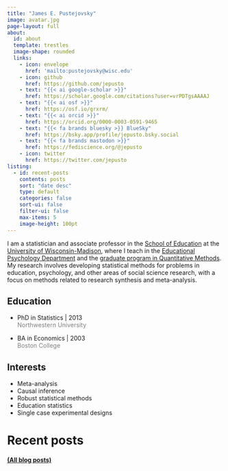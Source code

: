 ```yaml
---
title: "James E. Pustejovsky"
image: avatar.jpg
page-layout: full
about:
  id: about
  template: trestles
  image-shape: rounded
  links:
    - icon: envelope
      href: 'mailto:pustejovsky@wisc.edu'
    - icon: github
      href: https://github.com/jepusto
    - text: "{{< ai google-scholar >}}"
      href: https://scholar.google.com/citations?user=vrPDTgsAAAAJ
    - text: "{{< ai osf >}}"
      href: https://osf.io/grxrm/
    - text: "{{< ai orcid >}}"
      href: https://orcid.org/0000-0003-0591-9465
    - text: "{{< fa brands bluesky >}} BlueSky"
      href: https://bsky.app/profile/jepusto.bsky.social
    - text: "{{< fa brands mastodon >}}"
      href: https://fediscience.org/@jepusto
    - icon: twitter
      href: https://twitter.com/jepusto
listing:
  - id: recent-posts
    contents: posts
    sort: "date desc"
    type: default
    categories: false
    sort-ui: false
    filter-ui: false
    max-items: 5
    image-height: 100pt
---
```


:::::{#about}

I am a statistician and associate professor in the [School of Education](https://education.wisc.edu/) at the [University of Wisconsin-Madison](https://www.wisc.edu/), where I teach in the [Educational Psychology Department](https://edpsych.education.wisc.edu/) and the [graduate program in Quantitative Methods](https://edpsych.education.wisc.edu/academics/quantitative-methods/). My research involves developing statistical methods for problems in education, psychology, and other areas of social science research, with a focus on methods related to research synthesis and meta-analysis. 

::::{.grid}

::: {.g-col-6}

## Education

- PhD in Statistics | 2013 <br> [Northwestern University]{style='color:gray;'}

- BA in Economics | 2003 <br> [Boston College]{style='color:gray;'}

:::

::: {.g-col-6}

## Interests

- Meta-analysis
- Causal inference
- Robust statistical methods
- Education statistics
- Single case experimental designs

:::

::::

:::::

# Recent posts 
:::::{#recent-posts}
:::::
#### [(All blog posts)](/posts.html)
